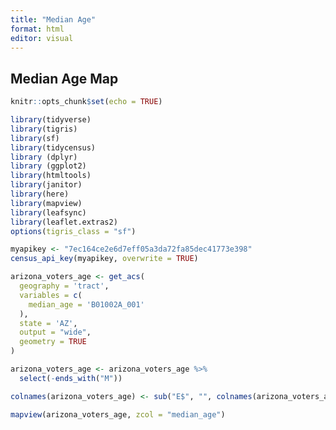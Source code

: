 ```yaml
---
title: "Median Age"
format: html
editor: visual
---
```


## Median Age Map

```r
knitr::opts_chunk$set(echo = TRUE)

library(tidyverse)
library(tigris)
library(sf)
library(tidycensus)
library (dplyr)
library (ggplot2)
library(htmltools)
library(janitor)
library(here)
library(mapview)
library(leafsync)
library(leaflet.extras2)
options(tigris_class = "sf")
```

```r
myapikey <- "7ec164ce2e6d7eff05a3da72fa85dec41773e398"
census_api_key(myapikey, overwrite = TRUE)
```

```r
arizona_voters_age <- get_acs(
  geography = 'tract',
  variables = c( 
    median_age = 'B01002A_001'
  ),
  state = 'AZ',
  output = "wide",
  geometry = TRUE
)
```

```r
arizona_voters_age <- arizona_voters_age %>%
  select(-ends_with("M"))

colnames(arizona_voters_age) <- sub("E$", "", colnames(arizona_voters_age))
```

```r
mapview(arizona_voters_age, zcol = "median_age")
```
